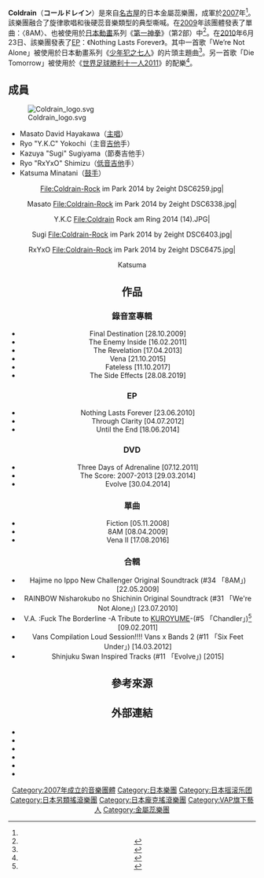 {{藝人
| 姓名     = coldrain
| 類型     = 樂隊
| 圖片尺寸 = 300px
| 國籍     = {{JPN}}
| 音樂類型 = [[A流感搖滾|A流感搖滾]]<ref>{{cite web|url=http://www.rockhal.lu/de/news/news/detail/coldrain-to-support-bullet-for-my-valentine/|work=Rockhal.lu|title=Coldrain to Support Bullet for My Valentine|accessdate=2016-09-06|archive-date=2016-03-05|archive-url=https://web.archive.org/web/20160305035920/http://www.rockhal.lu/de/news/news/detail/coldrain-to-support-bullet-for-my-valentine/|dead-url=no}}</ref><ref name="jame">{{cite web|url=http://www.jame-world.com/uk/artists-biography-1109-coldrain.html|title=coldrain｜JaME U.K.:|work=jame-world.com|accessdate=2016-09-06|archive-date=2016-03-04|archive-url=https://web.archive.org/web/20160304093148/http://www.jame-world.com/uk/artists-biography-1109-coldrain.html|dead-url=no}}</ref><ref name="cube_coldrain"/><ref name="sputnik music"/><br />[[另類金屬|另類金屬]]<ref name="cube_coldrain" /><br />[[另類摇滚|另類摇滚]]<ref name="sputnik music" /><br />[[金屬蕊|金屬蕊]]<ref name="sputnik music">{{cite web|url=http://www.sputnikmusic.com/bands/Coldrain/29643/|title=Coldrain reviews, music, news|work=[[Sputnikmusic|Sputnikmusic]]|accessdate=2016-09-06|archive-date=2016-01-30|archive-url=https://web.archive.org/web/20160130153149/http://www.sputnikmusic.com/bands/Coldrain/29643/|dead-url=no}}</ref><ref name="musictrespass">{{cite web|url=http://www.musictrespass.com/content/coldrain-invade-uk-style|work=Musictrespass.com|title=Coldrain - Invade the UK in style!|accessdate=2016-09-06|archive-date=2016-08-21|archive-url=https://web.archive.org/web/20160821034418/http://www.musictrespass.com/content/coldrain-invade-uk-style|dead-url=no}}</ref><ref>{{cite web|url=http://musicfeeds.com.au/news/soundwave-2015-lineup-coldrain/|work=Musicfeeds.com.au|title=Soundwave 2015 Lineup: Coldrain|accessdate=2016-09-06|archive-date=2016-03-08|archive-url=https://web.archive.org/web/20160308085640/http://musicfeeds.com.au/news/soundwave-2015-lineup-coldrain/|dead-url=no}}</ref><br />[[Screamo|Screamo]]<ref name="cube_coldrain">{{cite web|url=http://www.cube-music.com/j-artists/band-group/coldrain/|title=coldrain - コールドレイン|work=キューブミュージック|accessdate=2016-09-06|archive-date=2016-03-04|archive-url=https://web.archive.org/web/20160304092941/http://www.cube-music.com/j-artists/band-group/coldrain/|dead-url=no}}</ref>
| 出道作   = 
| 活躍年代 = 2007年至今
| 唱片公司 = [[VAP|VAP]]<br />[[Hopeless_Records|Hopeless Records]]
| 經紀公司 = 
| 網站     = {{URL|coldrain.jp/}}
| 相關團體 = 
| 現任成員 = Masato（[[主唱|主唱]]）<br />Y.K.C（[[結他手|結他手]]）<br />Sugi（結他手、[[合聲|合聲]]）<br />RxYxO（[[貝斯手|貝斯手]]、合聲）<br />Katsuma（[[鼓手|鼓手]]）
| 圖像     = Coldrain-Rock im Park 2014 by 2eight 3SC8031.jpg
| 圖像說明 = 於2014年6月在[[Rock_am_Ring|Rock im Park]]演奏。
}}
'''Coldrain'''（'''コールドレイン'''）是來自[[名古屋|名古屋]]的日本金屬蕊樂團，成軍於[[2007|2007]]年<ref name="jame"/>。該樂團融合了旋律歌唱和後硬蕊音樂類型的典型嘶喊。在[[2009|2009]]年該團體發表了單曲：〈8AM〉、也被使用於[[日本動畫|日本動畫]]系列《[[第一神拳|第一神拳]]》（第2部）中<ref name="ippo">{{cite web|url=http://www.ntv.co.jp/ippo/music.html|title=はじめの一歩 New Challenger: MUSIC|accessdate=2016-09-06|archive-date=2016-03-04|archive-url=https://web.archive.org/web/20160304023338/http://www.ntv.co.jp/ippo/music.html|dead-url=no}}</ref>。在[[2010|2010]]年6月23日、該樂團發表了[[EP|EP]]：《Nothing Lasts Forever》。其中一首歌「We’re Not Alone」被使用於日本動畫系列《[[少年犯之七人|少年犯之七人]]》的片頭主題曲<ref name="rainbow">{{cite web|url=http://www.ntv.co.jp/rainbow/music/index.html|title=主題歌: RAINBOW 二舎六房の七人|accessdate=2016-09-06|archive-date=2016-03-04|archive-url=https://web.archive.org/web/20160304023513/http://www.ntv.co.jp/rainbow/music/index.html|dead-url=no}}</ref>。另一首歌「Die Tomorrow」被使用於《[[勝利十一人|世界足球勝利十一人2011]]》的配樂<ref name="musicglue">{{cite web|url=https://www.musicglue.com/coldrain/biography/|title=Biography|work=musicglue.com|accessdate=2016-09-06|archive-date=2016-06-25|archive-url=https://web.archive.org/web/20160625025852/https://www.musicglue.com/coldrain/biography/|dead-url=no}}</ref>。

==成員==
[[File:Coldrain_logo.svg|thumb]]
* Masato David Hayakawa（[[主唱|主唱]]）
* Ryo "Y.K.C" Yokochi（主音[[吉他|吉他]]手）
* Kazuya "Sugi" Sugiyama（節奏吉他手）
* Ryo "RxYxO" Shimizu（[[低音吉他|低音吉他]]手）
* Katsuma Minatani（[[爵士鼓|鼓手]]）
<gallery><center>
File:Coldrain-Rock im Park 2014 by 2eight DSC6259.jpg|<center>Masato
File:Coldrain-Rock im Park 2014 by 2eight DSC6338.jpg|<center>Y.K.C
File:Coldrain Rock am Ring 2014 (14).JPG|<center>Sugi
File:Coldrain-Rock im Park 2014 by 2eight DSC6403.jpg|<center>RxYxO
File:Coldrain-Rock im Park 2014 by 2eight DSC6475.jpg|<center>Katsuma
</center></gallery>

==作品==
===錄音室專輯===
* Final Destination [28.10.2009]
* The Enemy Inside [16.02.2011]
* The Revelation [17.04.2013]
* Vena [21.10.2015]
* Fateless [11.10.2017]
* The Side Effects [28.08.2019]

===EP===
* Nothing Lasts Forever [23.06.2010] 
* Through Clarity [04.07.2012]
* Until the End [18.06.2014]

===DVD===
* Three Days of Adrenaline [07.12.2011]
* The Score: 2007-2013 [29.03.2014]
* Evolve [30.04.2014]

===單曲===
* Fiction [05.11.2008]
* 8AM [08.04.2009]
* Vena II [17.08.2016]

===合輯===
* Hajime no Ippo New Challenger Original Soundtrack (#34 「8AM」) [22.05.2009]
* RAINBOW Nisharokubo no Shichinin Original Soundtrack (#31 「We're Not Alone」) [23.07.2010]
* V.A. :Fuck The Borderline -A Tribute to [[黑夢|KUROYUME]]-(#5 「Chandler」)<ref>{{cite web|url=http://natalie.mu/music/news/41598|title=黒夢トリビュート盤にa.b.s.、シド、Plastic Treeら12組|work=[[Natalie_(網站)|Natalie]]|language=ja|accessdate=2016-09-06|archive-date=2016-08-15|archive-url=https://web.archive.org/web/20160815191805/http://natalie.mu/music/news/41598|dead-url=no}}</ref> [09.02.2011]
* Vans Compilation Loud Session!!!! Vans x Bands 2 (#11 「Six Feet Under」) [14.03.2012]
* Shinjuku Swan Inspired Tracks (#11 「Evolve」) [2015]

==參考來源==
{{reflist}}

== 外部連結 ==
*{{Facebook|coldrainofficial}}
*{{Myspace|coldrainjapan}}
*{{Twitter|coldrain_jp|coldrain_official}} 
*{{Twitter|Masato_coldrain|MasatoDavidHayakawa}}
*{{Twitter|katsuma_drums|Katsuma@coldrain}}
*{{Twitter|RxYxO_Bass|RxYxO_coldrainbass}}

{{commons category|Coldrain}}
{{Authority control}}
{{DEFAULTSORT:Coldrain}}
[[Category:2007年成立的音樂團體|Category:2007年成立的音樂團體]]
[[Category:日本樂團|Category:日本樂團]]
[[Category:日本摇滚乐团|Category:日本摇滚乐团]]
[[Category:日本另類搖滾樂團|Category:日本另類搖滾樂團]]
[[Category:日本龐克搖滾樂團|Category:日本龐克搖滾樂團]]
[[Category:VAP旗下藝人|Category:VAP旗下藝人]]
[[Category:金屬蕊樂團|Category:金屬蕊樂團]]